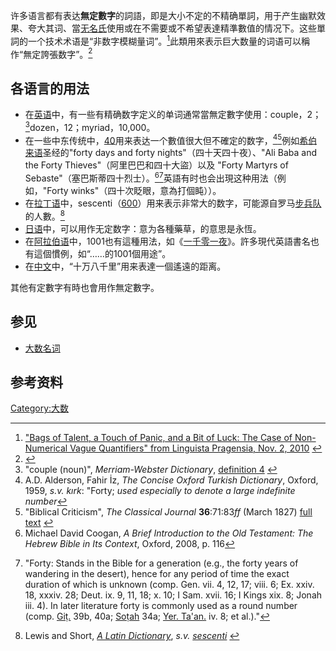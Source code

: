 {{翻译粗劣|en:Indefinite and fictitious numbers}}

许多语言都有表达'''無定數字'''的詞語，即是大小不定的不精确單詞，用于产生幽默效果、夸大其词、當[[无名氏|无名氏]]使用或在不需要或不希望表達精準數值的情况下。这些單詞的一个技术术语是“非数字模糊量词”。<ref>[http://versita.metapress.com/content/t98071387u726916/?p=1ad6a085630c432c94528c5548f5c2c4&pi=1 "Bags of Talent, a Touch of Panic, and a Bit of Luck: The Case of Non-Numerical Vague Quantifiers" from Linguista Pragensia, Nov. 2, 2010] {{webarchive|url=https://archive.is/20120731092211/http://versita.metapress.com/content/t98071387u726916/?p=1ad6a085630c432c94528c5548f5c2c4&pi=1 |date=2012-07-31 }}</ref>此類用來表示巨大数量的词语可以稱作“無定誇張数字”。<ref>{{cite web|url=https://www.bostonglobe.com/ideas/2016/07/13/the-surprising-history-indefinite-hyperbolic-numerals/qYTKpkP9lyWVfItLXuTHdM/story.html|title=The surprising history of indefinite hyperbolic numerals - The Boston Globe|access-date=1 April 2018|archive-date=2020-11-08|archive-url=https://web.archive.org/web/20201108101735/https://www.bostonglobe.com/ideas/2016/07/13/the-surprising-history-indefinite-hyperbolic-numerals/qYTKpkP9lyWVfItLXuTHdM/story.html|dead-url=no}}</ref>

== 各语言的用法==
* 在[[英语|英语]]中，有一些有精确数字定义的单词通常當無定數字使用：couple，2；<ref>"couple (noun)", ''Merriam-Webster Dictionary'', [https://www.merriam-webster.com/dictionary/couple definition 4] {{Wayback|url=https://www.merriam-webster.com/dictionary/couple |date=20210417105448 }}</ref>dozen，12；myriad，10,000。
* 在一些中东传统中，[[40|40]]用来表达一个數值很大但不確定的数字，<ref>A.D. Alderson, Fahir İz, ''The Concise Oxford Turkish Dictionary'', Oxford, 1959, ''s.v.'' ''kırk'': "Forty; ''used especially to denote a large indefinite number''</ref><ref name="cj">"Biblical Criticism", ''The Classical Journal'' '''36''':71:83''ff'' (March 1827) [https://books.google.com/books?id=qXg_AAAAYAAJ&pg=RA1-PA83 full text] {{Wayback|url=https://books.google.com/books?id=qXg_AAAAYAAJ&pg=RA1-PA83 |date=20170418081814 }}</ref>例如[[希伯来语|希伯来语]]圣经的"forty days and forty nights"（四十天四十夜）、"Ali Baba and the Forty Thieves"（阿里巴巴和四十大盜）以及 "Forty Martyrs of Sebaste"（塞巴斯蒂四十烈士）。<ref name="coogan">Michael David Coogan, ''A Brief Introduction to the Old Testament: The Hebrew Bible in Its Context'', Oxford, 2008, p. 116</ref><ref>{{Cite Jewish Encyclopedia |title= Numbers and numerals |url= http://www.jewishencyclopedia.com/articles/11619-numbers-and-numerals#anchor3 |first=Caspar |last=Levias |volume=9 |page=349 |access-date=2017-04-27}} "Forty: Stands in the Bible for a generation (e.g., the forty years of wandering in the desert), hence for any period of time the exact duration of which is unknown (comp. Gen. vii. 4, 12, 17; viii. 6; Ex. xxiv. 18, xxxiv. 28; Deut. ix. 9, 11, 18; x. 10; I Sam. xvii. 16; I Kings xix. 8; Jonah iii. 4). In later literature forty is commonly used as a round number (comp. [[Gittin|Giṭ.]] 39b, 40a; [[Sotah_(Talmud)|Soṭah]] 34a;  [[Jerusalem_Talmud|Yer. Ta'an.]] iv. 8; et al.)."</ref>英語有时也会出現这种用法（例如，"Forty winks"（四十次眨眼，意為打個盹））。
* 在[[拉丁语|拉丁语]]中，sescenti（[[600|600]]）用来表示非常大的数字，可能源自罗马[[步兵队|步兵队]]的人數。<ref>Lewis and Short, ''[[A_Latin_Dictionary|A Latin Dictionary]]'', ''s.v.'' ''[https://www.perseus.tufts.edu/hopper/text?doc=Perseus%3Atext%3A1999.04.0059%3Aentry%3Dsescenti sescenti] {{Wayback|url=https://www.perseus.tufts.edu/hopper/text?doc=Perseus%3Atext%3A1999.04.0059%3Aentry%3Dsescenti |date=20170208073209 }}''</ref>
* [[日语|日语]]中，{{nihongo2|八千}}可以用作无定数字：{{nihongo2|八千草}}意为各種藥草，{{nihongo2|八千代}}的意思是永恆。
* 在[[阿拉伯语|阿拉伯语]]中，1001也有這種用法，如《[[一千零一夜|一千零一夜]]》。許多現代英語書名也有這個慣例，如“……的1001個用途”。
* 在[[中文|中文]]中，“十万八千里”用来表達一個遙遠的距离。
其他有定數字有時也會用作無定數字。

==参见==
* [[大数名词|大数名词]]

==参考资料==
<references/>
[[Category:大数|Category:大数]]